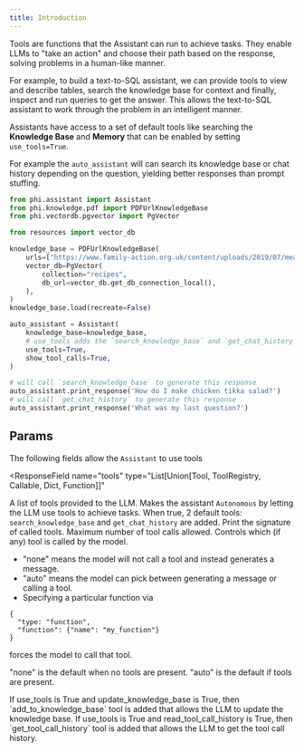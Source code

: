 ```yaml
---
title: Introduction
---
```


Tools are functions that the Assistant can run to achieve tasks. They enable LLMs to "take an action" and choose their path based on the response, solving problems in a human-like manner.

For example, to build a text-to-SQL assistant, we can provide tools to view and describe tables, search the knowledge base for context and finally, inspect and run queries to get the answer. This allows the text-to-SQL assistant to work through the problem in an intelligent manner.

Assistants have access to a set of default tools like searching the **Knowledge Base** and **Memory** that can be enabled by setting `use_tools=True`.

For example the `auto_assistant` will can search its knowledge base or chat history depending on the question, yielding better responses than prompt stuffing.

```python auto_assistant.py
from phi.assistant import Assistant
from phi.knowledge.pdf import PDFUrlKnowledgeBase
from phi.vectordb.pgvector import PgVector

from resources import vector_db

knowledge_base = PDFUrlKnowledgeBase(
    urls=["https://www.family-action.org.uk/content/uploads/2019/07/meals-more-recipes.pdf"],
    vector_db=PgVector(
        collection="recipes",
        db_url=vector_db.get_db_connection_local(),
    ),
)
knowledge_base.load(recreate=False)

auto_assistant = Assistant(
    knowledge_base=knowledge_base,
    # use_tools adds the `search_knowledge_base` and `get_chat_history` functions
    use_tools=True,
    show_tool_calls=True,
)

# will call `search_knowledge_base` to generate this response
auto_assistant.print_response('How do I make chicken tikka salad?')
# will call `get_chat_history` to generate this response
auto_assistant.print_response('What was my last question?')
```

## Params

The following fields allow the `Assistant` to use tools

<ResponseField
  name="tools"
  type="List[Union[Tool, ToolRegistry, Callable, Dict, Function]]"
>
  A list of tools provided to the LLM.
</ResponseField>
<ResponseField name="use_tools" type="bool" default="False">
  Makes the assistant `Autonomous` by letting the LLM use tools to achieve
  tasks. When true, 2 default tools: `search_knowledge_base` and `get_chat_history` are added.
</ResponseField>
<ResponseField name="show_tool_calls" type="bool" default="False">
  Print the signature of called tools.
</ResponseField>
<ResponseField name="tool_call_limit" type="int">
  Maximum number of tool calls allowed.
</ResponseField>
<ResponseField name="tool_choice" type="Union[str, Dict[str, Any]]">
  Controls which (if any) tool is called by the model.
  - "none" means the model will not call a tool and instead generates a message.
  - "auto" means the model can pick between generating a message or calling a tool.
  - Specifying a particular function via
  ```
  {
    "type: "function",
    "function": {"name": "my_function"}
  }
  ```
  forces the model to call that tool.

"none" is the default when no tools are present. "auto" is the default if tools are present.

</ResponseField>
<ResponseField name="update_knowledge_base" type="bool" default="False">
  If use_tools is True and update_knowledge_base is True, then `add_to_knowledge_base` tool is added that allows the LLM to update the knowledge base.
</ResponseField>
<ResponseField name="read_tool_call_history" type="bool" default="False">
  If use_tools is True and read_tool_call_history is True, then `get_tool_call_history` tool is added that allows the LLM to get the tool call history.
</ResponseField>
